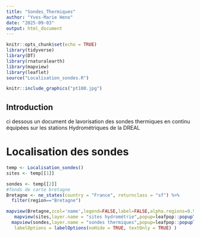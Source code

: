 ```yaml
---
title: "Sondes_Thermiques"
author: "Yves-Marie Heno"
date: "2025-09-03"
output: html_document
---
```


```r
knitr::opts_chunk$set(echo = TRUE)
library(tidyverse)
library(DT)
library(rnaturalearth)
library(mapview)
library(leaflet)
source("Localisation_sondes.R")

```

```r
knitr::include_graphics("pt100.jpg")
```

## Introduction
ci dessous un document de lavorisation des sondes thermiques en continu équipées sur les stations
Hydrométriques de la DREAL

# Localisation des sondes

```r
temp <- Localisation_sondes()
sites <- temp[[1]] 

sondes <- temp[[2]]
#fonds de carte bretagne
Bretagne <- ne_states(country = "France", returnclass = "sf") %>% 
  filter(region=="Bretagne")

mapview(Bretagne,zcol='name',legend=FALSE,label=FALSE,alpha.regions=0.5,popup=FALSE)+
   mapview(sites,layer.name = "sites hydrométrie",popup=leafpop::popupTable(sites,zcol=c('code_station','libelle_station')),cex=4,col.regions='blue',label=sites$libelle_site)+
  mapview(sondes,layer.name = "sondes thermiques",popup=leafpop::popupTable(sondes,zcol=c('code_station','libelle_station')),cex=6,col.regions='red',label=sondes$libelle_station, 
   labelOptions = labelOptions(noHide = TRUE, textOnly = TRUE) )
 
  

```

